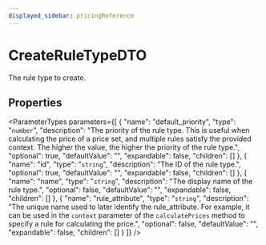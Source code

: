 ```yaml
---
displayed_sidebar: pricingReference
---
```



# CreateRuleTypeDTO

The rule type to create.

## Properties

<ParameterTypes parameters={[
  {
    "name": "default_priority",
    "type": "`number`",
    "description": "The priority of the rule type. This is useful when calculating the price of a price set, and multiple rules satisfy the provided context. The higher the value, the higher the priority of the rule type.",
    "optional": true,
    "defaultValue": "",
    "expandable": false,
    "children": []
  },
  {
    "name": "id",
    "type": "`string`",
    "description": "The ID of the rule type.",
    "optional": true,
    "defaultValue": "",
    "expandable": false,
    "children": []
  },
  {
    "name": "name",
    "type": "`string`",
    "description": "The display name of the rule type.",
    "optional": false,
    "defaultValue": "",
    "expandable": false,
    "children": []
  },
  {
    "name": "rule_attribute",
    "type": "`string`",
    "description": "The unique name used to later identify the rule_attribute. For example, it can be used in the `context` parameter of the `calculatePrices` method to specify a rule for calculating the price.",
    "optional": false,
    "defaultValue": "",
    "expandable": false,
    "children": []
  }
]} />
